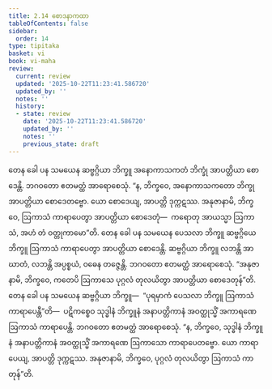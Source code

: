 ```yaml
---
title: 2.14 စောဒနာကထာ
tableOfContents: false
sidebar:
  order: 14
type: tipitaka
basket: vi
book: vi-maha
review:
  current: review
  updated: '2025-10-22T11:23:41.586720'
  updated_by: ''
  notes: ''
  history:
  - state: review
    date: '2025-10-22T11:23:41.586720'
    updated_by: ''
    notes: ''
    previous_state: draft
---
```



<ReviewStatus review={frontmatter.review} showDetails={true} />

<HypothesisAnnotation frontmatter={frontmatter} />

<DynamicBreadcrumb />

<Division number="153" book="vi-maha" e="ch" v="3" p="154">

<Paragraph number="639" book="vi-maha">
တေန ခေါ ပန သမယေန ဆဗ္ဗဂ္ဂိယာ ဘိက္ခူ အနောကာသကတံ ဘိက္ခုံ အာပတ္တိယာ စောဒေန္တိ. ဘဂဝတော ဧတမတ္ထံ အာရောစေသုံ. “န, ဘိက္ခဝေ, အနောကာသကတော ဘိက္ခု အာပတ္တိယာ စောဒေတဗ္ဗော. ယော စောဒေယျ, အာပတ္တိ ဒုက္ကဋဿ. အနုဇာနာမိ, ဘိက္ခဝေ, ဩကာသံ ကာရာပေတွာ အာပတ္တိယာ စောဒေတုံ—  ကရောတု အာယသ္မာ ဩကာသံ, အဟံ တံ ဝတ္တုကာမော”တိ.
</Paragraph>

<Paragraph number="640" book="vi-maha">
တေန ခေါ ပန သမယေန ပေသလာ ဘိက္ခူ ဆဗ္ဗဂ္ဂိယေ ဘိက္ခူ ဩကာသံ ကာရာပေတွာ အာပတ္တိယာ စောဒေန္တိ. ဆဗ္ဗဂ္ဂိယာ ဘိက္ခူ လဘန္တိ အာဃာတံ, လဘန္တိ အပ္ပစ္စယံ, ဝဓေန တဇ္ဇေန္တိ. ဘဂဝတော ဧတမတ္ထံ အာရောစေသုံ. “အနုဇာနာမိ, ဘိက္ခဝေ, ကတေပိ ဩကာသေ ပုဂ္ဂလံ တုလယိတွာ အာပတ္တိယာ စောဒေတုန်”တိ.
</Paragraph>

<Paragraph number="641" book="vi-maha">
တေန ခေါ ပန သမယေန ဆဗ္ဗဂ္ဂိယာ ဘိက္ခူ—  “ပုရမှာကံ ပေသလာ ဘိက္ခူ ဩကာသံ ကာရာပေန္တီ”တိ—  ပဋိကစ္စေဝ သုဒ္ဓါနံ ဘိက္ခူနံ အနာပတ္တိကာနံ အဝတ္ထုသ္မိံ အကာရဏေ ဩကာသံ ကာရာပေန္တိ. ဘဂဝတော ဧတမတ္ထံ အာရောစေသုံ. “န, ဘိက္ခဝေ, သုဒ္ဓါနံ ဘိက္ခူနံ အနာပတ္တိကာနံ အဝတ္ထုသ္မိံ အကာရဏေ ဩကာသော ကာရာပေတဗ္ဗော. ယော ကာရာပေယျ, အာပတ္တိ ဒုက္ကဋဿ. အနုဇာနာမိ, ဘိက္ခဝေ, ပုဂ္ဂလံ တုလယိတွာ ဩကာသံ ကာတုန်”တိ.
</Paragraph>
</Division>